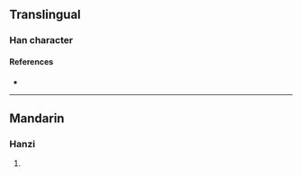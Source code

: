 {{character info/new}}
==Translingual==

===Han character===
{{Han char|rn=96|rad=玉|as=15|sn=19|four=|canj=MGMBE|ids=⿰𤣩憂}}

====References====
* {{Han ref|kx=0744.310|dkj=21323|hdz=21144.140|uh=74C7|ud=29895}}

----

==Mandarin==

===Hanzi===
{{cmn-hanzi|pin=[[róu]] ([[rou2]])|wg=jou<sup>2</sup>}}

# {{defn|lang=cmn|sort=玉15}}